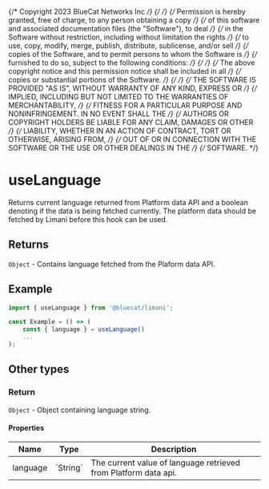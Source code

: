 {/* Copyright 2023 BlueCat Networks Inc */}
{/*  */}
{/* Permission is hereby granted, free of charge, to any person obtaining a copy */}
{/* of this software and associated documentation files (the "Software"), to deal */}
{/* in the Software without restriction, including without limitation the rights */}
{/* to use, copy, modify, merge, publish, distribute, sublicense, and/or sell */}
{/* copies of the Software, and to permit persons to whom the Software is */}
{/* furnished to do so, subject to the following conditions: */}
{/*  */}
{/* The above copyright notice and this permission notice shall be included in all */}
{/* copies or substantial portions of the Software. */}
{/*  */}
{/* THE SOFTWARE IS PROVIDED "AS IS", WITHOUT WARRANTY OF ANY KIND, EXPRESS OR */}
{/* IMPLIED, INCLUDING BUT NOT LIMITED TO THE WARRANTIES OF MERCHANTABILITY, */}
{/* FITNESS FOR A PARTICULAR PURPOSE AND NONINFRINGEMENT. IN NO EVENT SHALL THE */}
{/* AUTHORS OR COPYRIGHT HOLDERS BE LIABLE FOR ANY CLAIM, DAMAGES OR OTHER */}
{/* LIABILITY, WHETHER IN AN ACTION OF CONTRACT, TORT OR OTHERWISE, ARISING FROM, */}
{/* OUT OF OR IN CONNECTION WITH THE SOFTWARE OR THE USE OR OTHER DEALINGS IN THE */}
{/* SOFTWARE. */}

<Meta title='hooks/useLanguage' />

# useLanguage

Returns current language returned from Platform data API and
a boolean denoting if the data is being fetched currently.
The platform data should be fetched by Limani before this hook can be used.

## Returns

`Object` - Contains language fetched from the Plaform data API.

## Example

```js
import { useLanguage } from '@bluecat/limani';

const Example = () => (
    const { language } = useLanguage()
    ...
);
```

## Other types

### Return

`Object` - Object containing language string.

#### Properties

<table>
    <thead>
        <tr>
            <th>Name</th>
            <th>Type</th>
            <th>Description</th>
        </tr>
    </thead>
    <tbody>
        <tr>
            <td>language</td>
            <td>`String`</td>
            <td>
                The current value of language retrieved from Platform data api.
            </td>
        </tr>
    </tbody>
</table>
